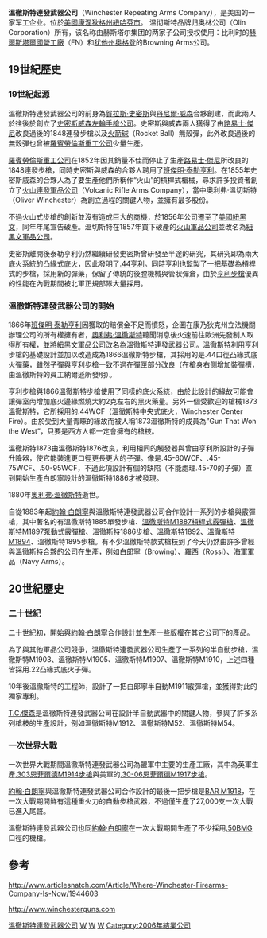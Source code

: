 {{multiple issues|
{{copyedit|time=2013-08-06T08:09:56+00:00}}
{{unreferenced|time=2013-08-06T08:09:56+00:00}}
{{or1|time=2017-10-28T12:10:27+00:00}}
{{tone|time=2017-10-28T12:10:27+00:00}}
{{expand english|time=2017-10-28T12:10:27+00:00}}
}}
{{noteTA
|G1=軍事
|G2=長度單位
|G3=Firearms
}}
{{Infobox company
 |name = 溫徹斯特連發武器公司
 |logo =
 |type =
 |genre =
 |fate =
 |predecessor = [[火山軍品公司|火山軍品公司]]、[[紐黑文軍品公司|紐黑文軍品公司]]
 |successor =
 |foundation = 1866年
 |founder = [[奧利弗·溫切斯特|奧利弗·溫切斯特]]
 |defunct = 2006年3月31日
 |location_city = [[紐黑文|紐黑文]][[康乃狄克州|康乃狄克州]]
 |location_country = [[美國|美國]]
 |location =
 |locations =
 |area_served =
 |key_people = [[班傑明·泰勒亨利|班傑明·泰勒亨利]]、[[奧利弗·溫切斯特|奧利弗·溫切斯特]]
 |industry = [[國防工業|國防工業]]
 |products = [[槍械|槍械]]&[[彈藥|彈藥]]
 |services =
 |market cap =
 |revenue =
 |operating_income =
 |net_income =
 |aum =
 |assets =
 |equity =
 |owner =
 |num_employees =
 |divisions =
 |subsid =
 |homepage = [http://www.winchesterguns.com www.winchesterguns.com]
 |footnotes =
 |intl = yes
}}
'''溫徹斯特連發武器公司'''（Winchester Repeating Arms Company），是美国的一家军工企业。位於[[美國|美國]][[康涅狄格州|康涅狄格州]][[紐哈芬市|紐哈芬市]]。 温彻斯特品牌归奥林公司（Olin Corporation）所有，该名称由赫斯塔尔集团的两家子公司授权使用：比利时的[[Fabrique_Nationale|赫爾斯塔爾國營工廠]]（FN）和[[犹他州|犹他州]][[奥格登|奥格登]]的Browning Arms公司。

== 19世紀歷史 ==
===19世紀起源===
溫徹斯特連發武器公司的前身為[[賀拉斯·史密斯|賀拉斯·史密斯]]與[[丹尼爾·威森|丹尼爾·威森]]合夥創建，而此兩人於往後於創立了[[史密斯威森|史密斯威森左輪手槍公司]]。史密斯與威森兩人獲得了由[[路易士·傑尼|路易士·傑尼]]改良過後的1848連發步槍以及[[火箭球|火箭球]]（Rocket Ball）無殼彈，此外改良過後的無殼彈也曾被[[羅賓勞倫斯重工公司|羅賓勞倫斯重工公司]]少量生產。

[[羅賓勞倫斯重工公司|羅賓勞倫斯重工公司]]在1852年因其銷量不佳而停止了生產[[路易士·傑尼|路易士·傑尼]]所改良的1848連發步槍，同時史密斯與威森的合夥人聘用了[[班傑明·泰勒亨利|班傑明·泰勒亨利]]。在1855年史密斯威森的合夥人為了要生產他們所稱作“火山”的槓桿式槍械，尋求許多投資者創立了[[火山連發軍品公司|火山連發軍品公司]]（Volcanic Rifle Arms Company），當中奧利弗·溫切斯特（Oliver Winchester）為創立過程的關鍵人物，並擁有最多股份。

不過火山式步槍的創新並沒有造成巨大的商機，於1856年公司遷至了[[美國|美國]][[紐黑文|紐黑文]]，同年年尾宣告破產。溫切斯特在1857年買下破產的[[火山軍品公司|火山軍品公司]]並改名為[[紐黑文軍品公司|紐黑文軍品公司]]。

史密斯離開後泰勒亨利仍然繼續研發史密斯曾研發至半途的研究，其研究即為兩大底火系統的[[凸緣式底火|凸緣式底火]]，因此發明了[[.44亨利|.44亨利]]。同時亨利也監製了一把基礎為槓桿式的步槍，採用新的彈藥，保留了傳統的後膛機械與管狀彈倉，由於[[亨利步槍|亨利步槍]]優異的性能在內戰期間被北軍正規部隊大量採用。

===溫徹斯特連發武器公司的開始===

1866年[[班傑明·泰勒亨利|班傑明·泰勒亨利]]因獲取的賠償金不足而憤怒，企圖在康乃狄克州立法機關辦理公司的所有權擁有者，[[奧利弗·溫徹斯特|奧利弗·溫徹斯特]]聽聞消息後火速前往歐洲先發制人取得所有權，並將[[紐黑文軍品公司|紐黑文軍品公司]]改名為溫徹斯特連發武器公司。溫徹斯特利用亨利步槍的基礎設計並加以改造成為1866溫徹斯特步槍，其採用的是.44口徑凸緣式底火彈藥，雖然子彈與亨利步槍一致不過在彈匣部分改良（在槍身右側增加裝彈槽，由溫徹斯特的員工納爾遜所發明）。

亨利步槍與1866溫徹斯特步槍使用了同樣的底火系統，由於此設計的緣故可能會讓彈室內增加底火邊緣燃燒大約2克左右的黑火藥量。另外一個受歡迎的槍械1873溫徹斯特，它所採用的.44WCF（溫徹斯特中央式底火，Winchester Center Fire）。由於受到大量青睞的緣故而被人稱1873溫徹斯特的成員為”Gun That Won the West”，只要是西方人都一定會擁有的槍枝。

溫徹斯特1873由溫徹斯特1876改良，利用相同的觸發器與曾由亨利所設計的子彈升降器，使它能裝進更口徑更長更大的子彈。像是.45-60WCF、.45-75WCF、.50-95WCF，不過此項設計有個的缺陷（不能處理.45-70的子彈）直到開始生產白朗寧設計的溫徹斯特1886才被發現。

1880年[[奧利弗·溫徹斯特|奧利弗·溫徹斯特]]逝世。

自從1883年起[[約翰·白朗寧|約翰·白朗寧]]與溫徹斯特連發武器公司合作設計一系列的步槍與霰彈槍，其中著名的有溫徹斯特1885單發步槍、[[溫徹斯特M1887槓桿式霰彈槍|溫徹斯特M1887槓桿式霰彈槍]]、[[溫徹斯特M1897泵動式霰彈槍|溫徹斯特M1897泵動式霰彈槍]]、溫徹斯特1886步槍、溫徹斯特1892、[[溫徹斯特M1894槓桿式步槍|溫徹斯特M1894]]、溫徹斯特1895步槍。有不少溫徹斯特款式槍枝到了今天仍然由許多曾經與溫徹斯特合夥的公司在生產，例如白郎寧（Browing）、羅西（Rossi）、海軍軍品（Navy Arms）。

== 20世紀歷史 ==
===二十世紀===

二十世紀初，開始與[[約翰·白朗寧|約翰·白朗寧]]合作設計並生產一些版權在其它公司下的產品。

為了與其他軍品公司競爭，溫徹斯特連發武器公司生產了一系列的半自動步槍，溫徹斯特M1903、溫徹斯特M1905、溫徹斯特M1907、溫徹斯特M1910，上述四種皆採用.22凸緣式底火子彈。

10年後溫徹斯特的工程師，設計了一把白郎寧半自動M1911霰彈槍，並獲得對此的獨家專利。

[[T.C.傑森|T.C.傑森]]是溫徹斯特連發武器公司在設計半自動武器中的關鍵人物，參與了許多系列槍枝的生產設計，例如溫徹斯特M1912、溫徹斯特M52、溫徹斯特M54。

===一次世界大戰===

一次世界大戰期間溫徹斯特連發武器公司為盟軍中主要的生產工廠，其中為英軍生產[[.303_British|.303]][[恩菲爾德M1914步槍|恩菲爾德M1914步槍]]與美軍的[[.30-06春田步槍彈|.30-06]][[恩菲爾德M1917步槍|恩菲爾德M1917步槍]]。

[[約翰·白朗寧|約翰·白朗寧]]與溫徹斯特連發武器公司合作設計的最後一把步槍是[[白朗寧自動步槍|BAR M1918]]，在一次大戰期間鮮有這種重火力的自動步槍武器，不過僅生產了27,000支一次大戰已進入尾聲。

溫徹斯特連發武器公司也同[[約翰·白朗寧|約翰·白朗寧]]在一次大戰期間生產了不少採用[[12.7×99mm_NATO|.50BMG]]口徑的機槍。

== 參考 ==
http://www.articlesnatch.com/Article/Where-Winchester-Firearms-Company-Is-Now/1944603{{dead link|date=2018年3月 |bot=InternetArchiveBot |fix-attempted=yes }}

http://www.winchesterguns.com {{Wayback|url=http://www.winchesterguns.com/ |date=20171202031336 }}

{{溫徹斯特連發武器公司槍械及子彈}}

[[Category:溫徹斯特連發武器公司|]]
[[Category:美國槍械製造商|W]]
[[Category:康乃狄克州公司|W]]
[[Category:1866年成立的公司|W]]
[[Category:2006年結業公司|Category:2006年結業公司]]